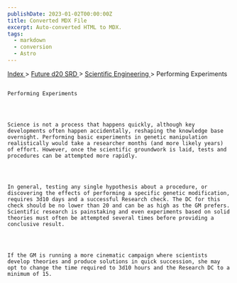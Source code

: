 ```yaml
---
publishDate: 2023-01-02T00:00:00Z
title: Converted MDX File
excerpt: Auto-converted HTML to MDX.
tags:
  - markdown
  - conversion
  - Astro
---
```


[
Index
](-index) >
[
Future d20 SRD
](future-d20-srd-index) >
[
Scientific Engineering
](future-d20-srd-scientific-engineering-index) > Performing Experiments

##

    Performing Experiments




    Science is not a process that happens quickly, although key developments often happen accidentally, reshaping the knowledge base overnight. Performing basic experiments in genetic manipulation realistically would take a researcher months (and more likely years) of effort. However, once the scientific groundwork is laid, tests and procedures can be attempted more rapidly.




    In general, testing any single hypothesis about a procedure, or discovering the effects of performing a specific genetic modification, requires 3d10 days and a successful Research check. The DC for this check should be no lower than 20 and can be as high as the GM prefers. Scientific research is painstaking and even experiments based on solid theories must often be attempted several times before providing a conclusive result.




    If the GM is running a more cinematic campaign where scientists develop theories and produce solutions in quick succession, she may opt to change the time required to 3d10 hours and the Research DC to a minimum of 15.
